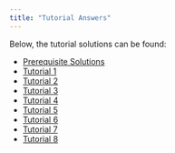 ```yaml
---
title: "Tutorial Answers"
---
```


Below, the tutorial solutions can be found:

- [Prerequisite Solutions](tutorial_solutions/prerequisite_solutions.qmd)
- [Tutorial 1](tutorial_solutions/tutorial1_solutions.qmd)
- [Tutorial 2](tutorial_solutions/tutorial2_solutions.qmd)
- [Tutorial 3](tutorial_solutions/tutorial3_solutions.qmd)
- [Tutorial 4](tutorial_solutions/tutorial4_solutions.qmd)
- [Tutorial 5](tutorial_solutions/tutorial5_solutions.qmd)
- [Tutorial 6](tutorial_solutions/tutorial6_solutions.qmd)
- [Tutorial 7](tutorial_solutions/tutorial7_solutions.qmd)
- [Tutorial 8](tutorial_solutions/tutorial8_solutions.qmd)
